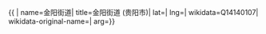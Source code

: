 {{ {{{1|PRC admin/showdata}}}|
name=金阳街道|
title=金阳街道 (贵阳市)|
lat=|
lng=|
wikidata=Q14140107|
wikidata-original-name=|
arg={{{arg|}}}}}